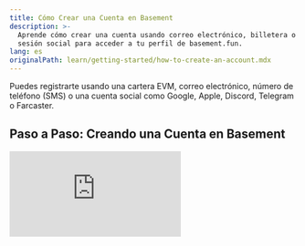 ```yaml
---
title: Cómo Crear una Cuenta en Basement
description: >-
  Aprende cómo crear una cuenta usando correo electrónico, billetera o inicio de
  sesión social para acceder a tu perfil de basement.fun.
lang: es
originalPath: learn/getting-started/how-to-create-an-account.mdx
---
```

Puedes registrarte usando una cartera EVM, correo electrónico, número de teléfono (SMS) o una cuenta social como Google, Apple, Discord, Telegram o Farcaster.

## Paso a Paso: Creando una Cuenta en Basement

<iframe className="w-full aspect-video rounded-xl" src="https://www.youtube.com/embed/kGIAFx63Oyg" title="Cómo Crear una Cuenta B3" frameBorder="0" allow="accelerometer; autoplay; clipboard-write; encrypted-media; gyroscope; picture-in-picture" allowFullScreen />

<Steps>
  <Step title="Navega a basement.fun">
    Ve a [basement.fun](http://basement.fun) y haz clic en **Únete a la diversión**.

    <Frame>
      ![Página de inicio de Basement con el botón Únete a la diversión resaltado](https://s3.amazonaws.com/helpscout.net/docs/assets/685306b72e0550277aa9250e/images/6875028d03e72d42ff87c5e8/file-u8mlvi8Bn3.png)
    </Frame>
  </Step>
  <Step title="Elige tu método de inicio de sesión">
    Elige tu método de inicio de sesión preferido. Puedes hacer clic en **Más opciones** para ver métodos de inicio de sesión adicionales.

    - **Cartera EVM** (por ejemplo, MetaMask o Rainbow)
    - **Correo Electrónico o Número de Teléfono (SMS)**
    - **Cuenta Social** (Google, Apple, Discord, Telegram o Farcaster)

    <Frame>
      ![Modal de opciones de inicio de sesión mostrando diferentes métodos de autenticación](https://s3.amazonaws.com/helpscout.net/docs/assets/685306b72e0550277aa9250e/images/6875033f03e72d42ff87c5ee/file-YAotVXCkm3.png)
    </Frame>
  </Step>
  <Step title="Confirma tu método de inicio de sesión">
    Sigue las indicaciones para confirmar tu método de inicio de sesión. Esto puede incluir conectar tu cartera, verificar tu correo electrónico o aprobar el acceso a través de una cuenta social.

    <Note>
      Ejemplo: Si estás usando una cartera EVM como Metamask, verás una pantalla como esta al confirmar tu conexión:
    </Note>
    <Frame>
      ![Diálogo de confirmación de conexión de MetaMask](https://s3.amazonaws.com/helpscout.net/docs/assets/685306b72e0550277aa9250e/images/6875053a0cf7d86089ec497e/file-uvVfmUrTYQ.png)
    </Frame>
    <Check>
      Una vez confirmado, tu cuenta B3 será creada y estará lista para usar en todas las plataformas B3.
    </Check>
  </Step>
</Steps>
